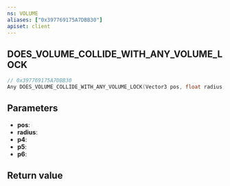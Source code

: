 ```yaml
---
ns: VOLUME
aliases: ["0x397769175A7DBB30"]
apiset: client
---
```

## DOES_VOLUME_COLLIDE_WITH_ANY_VOLUME_LOCK

```c
// 0x397769175A7DBB30
Any DOES_VOLUME_COLLIDE_WITH_ANY_VOLUME_LOCK(Vector3 pos, float radius, BOOL p4, int p5, int p6);
```


## Parameters
* **pos**:
* **radius**:
* **p4**:
* **p5**:
* **p6**:

## Return value